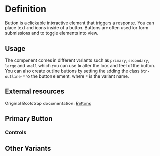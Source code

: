 

<Meta title="Button" of={ButtonStories} />

# Definition

Button is a clickable interactive element that triggers a response.
You can place text and icons inside of a button.
Buttons are often used for form submissions and to toggle elements into view.

## Usage

The component comes in different variants such as `primary`, `secondary`, `large` and `small` which you can use to alter the look and feel of the button.
You can also create outline buttons by setting the adding the class `btn-outline-*` to the button element, where `*` is the variant name.

## External resources

Original Bootstrap documentation: [Buttons](https://getbootstrap.com/docs/5.3/components/buttons/)

## Primary Button
<Canvas of={ButtonStories.Primary} />

### Controls
<Controls />

## Other Variants
<Canvas of={ButtonStories.Secondary} />
<Canvas of={ButtonStories.Info} />
<Canvas of={ButtonStories.Danger} />
<Canvas of={ButtonStories.Success} />
<Canvas of={ButtonStories.Warning} />
<Canvas of={ButtonStories.Light} />
<Canvas of={ButtonStories.Dark} />
<Canvas of={ButtonStories.Large} />
<Canvas of={ButtonStories.Small} />
<Canvas of={ButtonStories.Outline} />
<Canvas of={ButtonStories.IconButton} />
